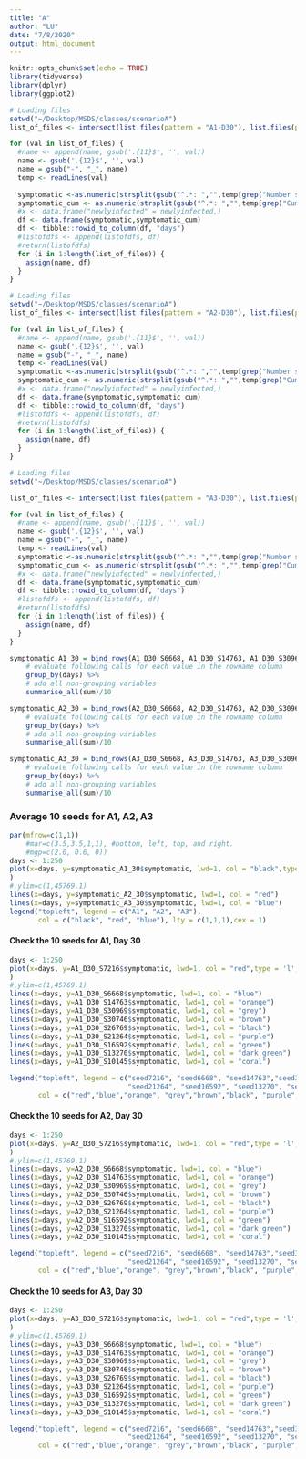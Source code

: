 ```yaml
---
title: "A"
author: "LU"
date: "7/8/2020"
output: html_document
---
```


```r
knitr::opts_chunk$set(echo = TRUE)
library(tidyverse)
library(dplyr)
library(ggplot2)
```

```r
# Loading files 
setwd("~/Desktop/MSDS/classes/scenarioA")
list_of_files <- intersect(list.files(pattern = "A1-D30"), list.files(pattern = "summary"))

for (val in list_of_files) {
  #name <- append(name, gsub('.{11}$', '', val)) 
  name <- gsub('.{12}$', '', val)
  name = gsub("-", "_", name)
  temp <- readLines(val)
 
  symptomatic <-as.numeric(strsplit(gsub("^.*: ","",temp[grep("Number symptomatic", temp)]),",")[[1]])
  symptomatic_cum <- as.numeric(strsplit(gsub("^.*: ","",temp[grep("Cumulative symptomatic", temp)]),",")[[1]])
  #x <- data.frame("newlyinfected" = newlyinfected,)
  df <- data.frame(symptomatic,symptomatic_cum)
  df <- tibble::rowid_to_column(df, "days")
  #listofdfs <- append(listofdfs, df)
  #return(listofdfs)
  for (i in 1:length(list_of_files)) {
    assign(name, df)
  }
}
```

```r
# Loading files 
setwd("~/Desktop/MSDS/classes/scenarioA")
list_of_files <- intersect(list.files(pattern = "A2-D30"), list.files(pattern = "summary"))

for (val in list_of_files) {
  #name <- append(name, gsub('.{11}$', '', val)) 
  name <- gsub('.{12}$', '', val)
  name = gsub("-", "_", name)
  temp <- readLines(val)
  symptomatic <-as.numeric(strsplit(gsub("^.*: ","",temp[grep("Number symptomatic", temp)]),",")[[1]])
  symptomatic_cum <- as.numeric(strsplit(gsub("^.*: ","",temp[grep("Cumulative symptomatic", temp)]),",")[[1]])
  #x <- data.frame("newlyinfected" = newlyinfected,)
  df <- data.frame(symptomatic,symptomatic_cum)
  df <- tibble::rowid_to_column(df, "days")
  #listofdfs <- append(listofdfs, df)
  #return(listofdfs)
  for (i in 1:length(list_of_files)) {
    assign(name, df)
  }
}
```




```r
# Loading files 
setwd("~/Desktop/MSDS/classes/scenarioA")

list_of_files <- intersect(list.files(pattern = "A3-D30"), list.files(pattern = "summary"))

for (val in list_of_files) {
  #name <- append(name, gsub('.{11}$', '', val)) 
  name <- gsub('.{12}$', '', val)
  name = gsub("-", "_", name)
  temp <- readLines(val)
  symptomatic <-as.numeric(strsplit(gsub("^.*: ","",temp[grep("Number symptomatic", temp)]),",")[[1]])
  symptomatic_cum <- as.numeric(strsplit(gsub("^.*: ","",temp[grep("Cumulative symptomatic", temp)]),",")[[1]])
  #x <- data.frame("newlyinfected" = newlyinfected,)
  df <- data.frame(symptomatic,symptomatic_cum)
  df <- tibble::rowid_to_column(df, "days")
  #listofdfs <- append(listofdfs, df)
  #return(listofdfs)
  for (i in 1:length(list_of_files)) {
    assign(name, df)
  }
}
```

```r
symptomatic_A1_30 = bind_rows(A1_D30_S6668, A1_D30_S14763, A1_D30_S30969, A1_D30_S30746,A1_D30_S26769, A1_D30_S21264, A1_D30_S16592, A1_D30_S13270, A1_D30_S10145,A1_D30_S7216) %>% 
    # evaluate following calls for each value in the rowname column
    group_by(days) %>% 
    # add all non-grouping variables
    summarise_all(sum)/10
```

```r
symptomatic_A2_30 = bind_rows(A2_D30_S6668, A2_D30_S14763, A2_D30_S30969, A2_D30_S30746,A2_D30_S26769, A2_D30_S21264, A2_D30_S16592, A2_D30_S13270, A2_D30_S10145,A2_D30_S7216) %>% 
    # evaluate following calls for each value in the rowname column
    group_by(days) %>% 
    # add all non-grouping variables
    summarise_all(sum)/10
```

```r
symptomatic_A3_30 = bind_rows(A3_D30_S6668, A3_D30_S14763, A3_D30_S30969, A3_D30_S30746,A3_D30_S26769, A3_D30_S21264, A3_D30_S16592, A3_D30_S13270, A3_D30_S10145,A3_D30_S7216) %>% 
    # evaluate following calls for each value in the rowname column
    group_by(days) %>% 
    # add all non-grouping variables
    summarise_all(sum)/10
```

### Average 10 seeds for A1, A2, A3
```r
par(mfrow=c(1,1))
    #mar=c(3.5,3.5,1,1), #bottom, left, top, and right.
    #mgp=c(2.0, 0.6, 0))
days <- 1:250
plot(x=days, y=symptomatic_A1_30$symptomatic, lwd=1, col = "black",type = 'l', main="Average 10 seeds for A1, A2, A3",ylab="number of new symptomatic daily",xlab="days since introduction"
)
#,ylim=c(1,45769.1)
lines(x=days, y=symptomatic_A2_30$symptomatic, lwd=1, col = "red")
lines(x=days, y=symptomatic_A3_30$symptomatic, lwd=1, col = "blue")
legend("topleft", legend = c("A1", "A2", "A3"),
       col = c("black", "red", "blue"), lty = c(1,1,1),cex = 1)
```


#### Check the 10 seeds for A1, Day 30
```r
days <- 1:250
plot(x=days, y=A1_D30_S7216$symptomatic, lwd=1, col = "red",type = 'l', main="10 seeds for A1",ylab="number of new symptomatic daily",xlab="days since introduction"
)
#,ylim=c(1,45769.1)
lines(x=days, y=A1_D30_S6668$symptomatic, lwd=1, col = "blue")
lines(x=days, y=A1_D30_S14763$symptomatic, lwd=1, col = "orange")
lines(x=days, y=A1_D30_S30969$symptomatic, lwd=1, col = "grey")
lines(x=days, y=A1_D30_S30746$symptomatic, lwd=1, col = "brown")
lines(x=days, y=A1_D30_S26769$symptomatic, lwd=1, col = "black")
lines(x=days, y=A1_D30_S21264$symptomatic, lwd=1, col = "purple")
lines(x=days, y=A1_D30_S16592$symptomatic, lwd=1, col = "green")
lines(x=days, y=A1_D30_S13270$symptomatic, lwd=1, col = "dark green")
lines(x=days, y=A1_D30_S10145$symptomatic, lwd=1, col = "coral")

legend("topleft", legend = c("seed7216", "seed6668", "seed14763","seed30969" ,"seed30746", "seed26769", 
                             "seed21264", "seed16592", "seed13270", "seed10145"),
       col = c("red","blue","orange", "grey","brown","black", "purple", "green", "dark green", "coral"), lty = c( 1,1,1,1,1,1,1,1,1,1),cex = 1)
```

#### Check the 10 seeds for A2, Day 30
```r
days <- 1:250
plot(x=days, y=A2_D30_S7216$symptomatic, lwd=1, col = "red",type = 'l', main="10 seeds for A2",ylab="number of new symptomatic daily",xlab="days since introduction"
)
#,ylim=c(1,45769.1)
lines(x=days, y=A2_D30_S6668$symptomatic, lwd=1, col = "blue")
lines(x=days, y=A2_D30_S14763$symptomatic, lwd=1, col = "orange")
lines(x=days, y=A2_D30_S30969$symptomatic, lwd=1, col = "grey")
lines(x=days, y=A2_D30_S30746$symptomatic, lwd=1, col = "brown")
lines(x=days, y=A2_D30_S26769$symptomatic, lwd=1, col = "black")
lines(x=days, y=A2_D30_S21264$symptomatic, lwd=1, col = "purple")
lines(x=days, y=A2_D30_S16592$symptomatic, lwd=1, col = "green")
lines(x=days, y=A2_D30_S13270$symptomatic, lwd=1, col = "dark green")
lines(x=days, y=A2_D30_S10145$symptomatic, lwd=1, col = "coral")

legend("topleft", legend = c("seed7216", "seed6668", "seed14763","seed30969" ,"seed30746", "seed26769", 
                             "seed21264", "seed16592", "seed13270", "seed10145"),
       col = c("red","blue","orange", "grey","brown","black", "purple", "green", "dark green", "coral"), lty = c( 1,1,1,1,1,1,1,1,1,1),cex = 1)
```


#### Check the 10 seeds for A3, Day 30
```r
days <- 1:250
plot(x=days, y=A3_D30_S7216$symptomatic, lwd=1, col = "red",type = 'l', main="10 seeds for A3",ylab="number of new symptomatic daily",xlab="days since introduction"
)
#,ylim=c(1,45769.1)
lines(x=days, y=A3_D30_S6668$symptomatic, lwd=1, col = "blue")
lines(x=days, y=A3_D30_S14763$symptomatic, lwd=1, col = "orange")
lines(x=days, y=A3_D30_S30969$symptomatic, lwd=1, col = "grey")
lines(x=days, y=A3_D30_S30746$symptomatic, lwd=1, col = "brown")
lines(x=days, y=A3_D30_S26769$symptomatic, lwd=1, col = "black")
lines(x=days, y=A3_D30_S21264$symptomatic, lwd=1, col = "purple")
lines(x=days, y=A3_D30_S16592$symptomatic, lwd=1, col = "green")
lines(x=days, y=A3_D30_S13270$symptomatic, lwd=1, col = "dark green")
lines(x=days, y=A3_D30_S10145$symptomatic, lwd=1, col = "coral")

legend("topleft", legend = c("seed7216", "seed6668", "seed14763","seed30969" ,"seed30746", "seed26769", 
                             "seed21264", "seed16592", "seed13270", "seed10145"),
       col = c("red","blue","orange", "grey","brown","black", "purple", "green", "dark green", "coral"), lty = c( 1,1,1,1,1,1,1,1,1,1),cex = 1)
```





